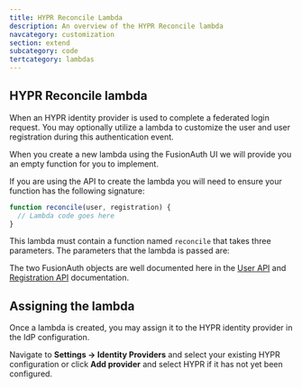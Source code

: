 ```yaml
---
title: HYPR Reconcile Lambda
description: An overview of the HYPR Reconcile lambda
navcategory: customization
section: extend
subcategory: code
tertcategory: lambdas
---
```


## HYPR Reconcile lambda

When an HYPR identity provider is used to complete a federated login request. You may optionally utilize a lambda to customize the user and user registration during this authentication event.

When you create a new lambda using the FusionAuth UI we will provide you an empty function for you to implement.

If you are using the API to create the lambda you will need to ensure your function has the following signature:

```javascript
function reconcile(user, registration) {
  // Lambda code goes here
}
```

This lambda must contain a function named `reconcile` that takes three parameters. The parameters that the lambda is passed are:

<ReconcileLambdaUserRegistrationParameters />

The two FusionAuth objects are well documented here in the [User API](/docs/apis/users) and [Registration API](/docs/apis/registrations) documentation.

## Assigning the lambda

Once a lambda is created, you may assign it to the HYPR identity provider in the IdP configuration.

Navigate to <strong>Settings -> Identity Providers</strong> and select your existing HYPR configuration or click <strong>Add provider</strong> and select HYPR if it has not yet been configured.

